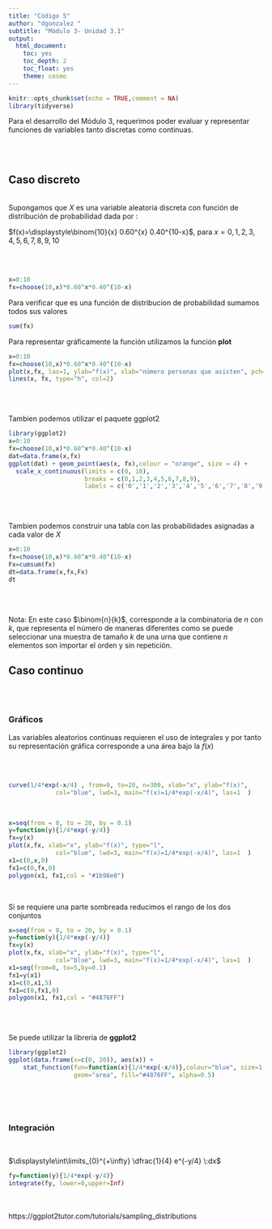 ```yaml
---
title: "Código 5"
author: "dgonzalez "
subtitle: "Módulo 3- Unidad 3.1" 
output:
  html_document:
    toc: yes
    toc_depth: 2
    toc_float: yes
    theme: cosmo
---
```


```r
knitr::opts_chunk$set(echo = TRUE,comment = NA)
library(tidyverse)


```


Para el desarrollo del Módulo 3, requerimos poder evaluar y representar funciones de variables tanto discretas como continuas. 

<br/><br/>

## **Caso discreto**

<br/>
Supongamos que $X$ es una variable aleatoria discreta con función de distribución de probabilidad dada por :

$f(x)=\displaystyle\binom{10}{x} 0.60^{x} 0.40^{10-x}$,  para $x = 0,1,2,3,4,5,6,7,8,9,10$

<br/><br/>

```r
x=0:10
fx=choose(10,x)*0.60^x*0.40^(10-x)  
```

Para verificar que es una función de distribucion de probabilidad sumamos todos sus valores

```r
sum(fx)
```

Para representar gráficamente la función utilizamos la función **plot**


```r
x=0:10
fx=choose(10,x)*0.60^x*0.40^(10-x)  
plot(x,fx, las=1, ylab="f(x)", xlab="número personas que asisten", pch=19)
lines(x, fx, type="h", col=2)
```

<br/><br/>

Tambien podemos utilizar el paquete ggplot2
<br/>
```r
library(ggplot2)
x=0:10
fx=choose(10,x)*0.60^x*0.40^(10-x)  
dat=data.frame(x,fx)
ggplot(dat) + geom_point(aes(x, fx),colour = "orange", size = 4) +
  scale_x_continuous(limits = c(0, 10),
                     breaks = c(0,1,2,3,4,5,6,7,8,9), 
                     labels = c('0','1','2','3','4','5','6','7','8','9'))
```

<br/><br/>

Tambien podemos construir una tabla con las probabilidades asignadas a cada valor de $X$
<br/>
```r
x=0:10
fx=choose(10,x)*0.60^x*0.40^(10-x)  
Fx=cumsum(fx)
dt=data.frame(x,fx,Fx)
dt
```

<br/><br/>

Nota: En este caso $\binom{n}{k}$, corresponde a la combinatoria de $n$ con $k$, que representa el número de maneras diferentes como se puede seleccionar una muestra de tamaño $k$ de una urna que contiene $n$ elementos son importar el orden y sin repetición.  





## **Caso continuo**

<br/><br/>

### **Gráficos**

Las variables aleatorios continuas requieren el uso de integrales y por tanto su representación gráfica corresponde a una área bajo la $f(x)$ 

<br/><br/>

```r
curve(1/4*exp(-x/4) , from=0, to=20, n=300, xlab="x", ylab="f(x)", 
             col="blue", lwd=3, main="f(x)=1/4*exp(-x/4)", las=1  )
```

<br/>

```r
x=seq(from = 0, to = 20, by = 0.1)
y=function(y){1/4*exp(-y/4)}
fx=y(x)
plot(x,fx, xlab="x", ylab="f(x)", type="l",
             col="blue", lwd=3, main="f(x)=1/4*exp(-x/4)", las=1  )
x1=c(0,x,0)
fx1=c(0,fx,0)
polygon(x1, fx1,col = "#1b98e0") 

```

<br/>

Si se requiere una parte sombreada reducimos el rango de los dos conjuntos

```r
x=seq(from = 0, to = 20, by = 0.1)
y=function(y){1/4*exp(-y/4)}
fx=y(x)
plot(x,fx, xlab="x", ylab="f(x)", type="l",
             col="blue", lwd=3, main="f(x)=1/4*exp(-x/4)", las=1  )
x1=seq(from=0, to=5,by=0.1)
fx1=y(x1)
x1=c(0,x1,5)
fx1=c(0,fx1,0)
polygon(x1, fx1,col = "#4876FF") 
```

<br/><br/>

Se puede utilizar la libreria de **ggplot2**

```r
library(ggplot2)
ggplot(data.frame(x=c(0, 20)), aes(x)) + 
    stat_function(fun=function(x){1/4*exp(-x/4)},colour="blue", size=1,
                  geom="area", fill="#4876FF", alpha=0.5) 
    
```

<br/><br/>

### **Integración**

<br/>

$\displaystyle\int\limits_{0}^{+\infty} \dfrac{1}{4} e^{-y/4} \:dx$

```r
fy=function(y){1/4*exp(-y/4)}
integrate(fy, lower=0,upper=Inf)
```


<br/><br/>
https://ggplot2tutor.com/tutorials/sampling_distributions

